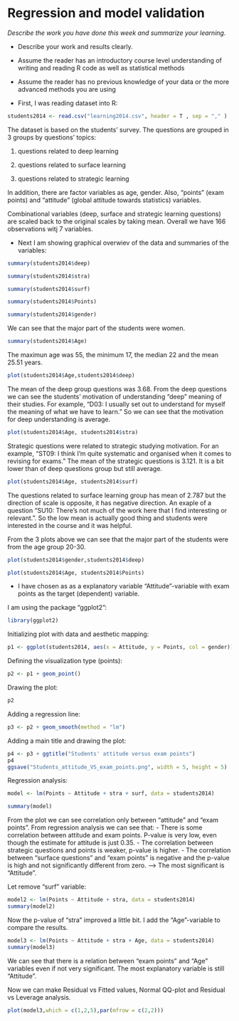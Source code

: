 # Regression and model validation

*Describe the work you have done this week and summarize your learning.*

- Describe your work and results clearly. 
- Assume the reader has an introductory course level understanding of writing and reading R code as well as statistical methods
- Assume the reader has no previous knowledge of your data or the more advanced methods you are using  

- First, I was reading dataset into R:

```r
students2014 <- read.csv("learning2014.csv", header = T , sep = "," )
```

The dataset is based on the students' survey. The questions are grouped in 3 groups by questions' topics:

1) questions related to deep learning

2) questions related to surface learning

3) questions related to strategic learning

In addition, there are factor variables as age, gender. Also, "points" (exam points) and "attitude" (global attitude towards statistics) variables.

Combinational variables (deep, surface and strategic learning questions) are scaled back to the original scales by taking mean. Overall we have 166 observations witj 7 variables.

- Next I am showing graphical overwiev of the data and summaries of the variables:

```r
summary(students2014$deep)
```
```r
summary(students2014$stra)
```

```r
summary(students2014$surf)
```

```r
summary(students2014$Points)
```
```r
summary(students2014$gender)
```
We can see that the major part of the students were women.

```r
summary(students2014$Age)
```
The maximun age was 55, the minimum 17, the median 22 and the mean 25.51 years.

```r
plot(students2014$Age,students2014$deep)
```

The mean of the deep group questions was 3.68. From the deep questions we can see the students' motivation of understanding "deep" meaning of their studies. For example, "D03: I usually set out to understand for myself the meaning of what we have to learn." So we can see that the motivation for deep understanding is average. 
```r
plot(students2014$Age, students2014$stra)
```
Strategic questions were related to strategic studying motivation. For an example, "ST09: I think I'm quite systematic and organised when it comes to revising for exams." The mean of the strategic questions is 3.121. It is a bit lower than of deep questions group but still average.


```r
plot(students2014$Age, students2014$surf)
```
The questions related to surface learning group has mean of 2.787 but the direction of scale is opposite, it has negative direction. An exaple of a question "SU10: There's not much of the work here that I find interesting or relevant.". So the low mean is actually good thing and students were interested in the course and it was helpful.


From the 3 plots above we can see that the major part of the students were from the age group 20-30. 

```r
plot(students2014$gender,students2014$deep)
```

```r
plot(students2014$Age, students2014$Points)
```

- I have chosen as as a explanatory variable "Attitude"-variable with exam points as the target (dependent) variable.

I am using the package "ggplot2":
```r
library(ggplot2)
```

Initializing plot with data and aesthetic mapping:
```r
p1 <- ggplot(students2014, aes(x = Attitude, y = Points, col = gender))
```


Defining the visualization type (points):
```r
p2 <- p1 + geom_point() 
```

Drawing the plot:
```r
p2

```


Adding a regression line:
```r
p3 <- p2 + geom_smooth(method = "lm")
```


Adding a main title and drawing the plot:
```r
p4 <- p3 + ggtitle("Students' attitude versus exam points")
p4
ggsave("Students_attitude_VS_exam_points.png", width = 5, height = 5)
```

Regression analysis:
```r
model <- lm(Points ~ Attitude + stra + surf, data = students2014)

summary(model)
```


From the plot we can see correlation only between "attitude" and "exam points". From regression analysis we can see that:
- There is some correlation between attitude and exam points. P-value is very low, even though the estimate for attitude is just 0.35.
- The correlation between strategic questions and points is weaker, p-value is higher.
- The correlation between "surface questions" and "exam points" is negative and the p-value is high and not significantly different from zero.
--> The most significant is "Attitude".

Let remove "surf" variable:

```r
model2 <- lm(Points ~ Attitude + stra, data = students2014)
summary(model2)
```

Now the p-value of "stra" improved a little bit.
I add the "Age"-variable to compare the results.

```r
model3 <- lm(Points ~ Attitude + stra + Age, data = students2014)
summary(model3)
```

We can see that there is a relation between "exam points" and "Age" variables even if not very significant. The most explanatory variable is still "Attitude".

Now we can make Residual vs Fitted values, Normal QQ-plot and Residual vs Leverage analysis.

```r
plot(model3,which = c(1,2,5),par(mfrow = c(2,2)))
```



